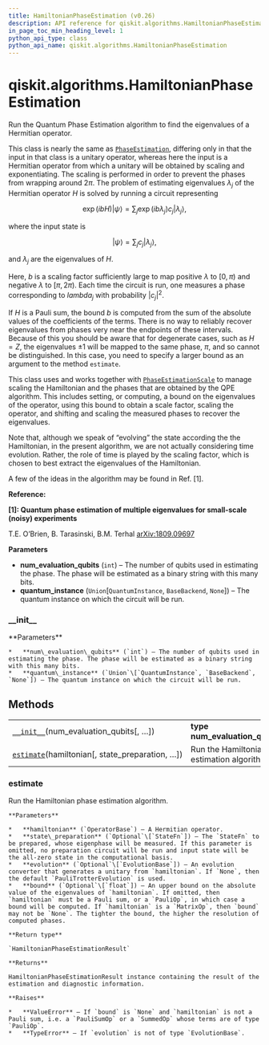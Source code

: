 ```yaml
---
title: HamiltonianPhaseEstimation (v0.26)
description: API reference for qiskit.algorithms.HamiltonianPhaseEstimation in qiskit v0.26
in_page_toc_min_heading_level: 1
python_api_type: class
python_api_name: qiskit.algorithms.HamiltonianPhaseEstimation
---
```


<span id="qiskit-algorithms-hamiltonianphaseestimation" />

# qiskit.algorithms.HamiltonianPhaseEstimation

<Class id="qiskit.algorithms.HamiltonianPhaseEstimation" isDedicatedPage={true} github="https://github.com/qiskit/qiskit/tree/stable/0.17/qiskit/algorithms/phase_estimators/hamiltonian_phase_estimation.py" signature="HamiltonianPhaseEstimation(num_evaluation_qubits, quantum_instance=None)" modifiers="class">
  Run the Quantum Phase Estimation algorithm to find the eigenvalues of a Hermitian operator.

  This class is nearly the same as [`PhaseEstimation`](qiskit.algorithms.PhaseEstimation "qiskit.algorithms.PhaseEstimation"), differing only in that the input in that class is a unitary operator, whereas here the input is a Hermitian operator from which a unitary will be obtained by scaling and exponentiating. The scaling is performed in order to prevent the phases from wrapping around $2\pi$. The problem of estimating eigenvalues $\lambda_j$ of the Hermitian operator $H$ is solved by running a circuit representing

$$
\exp(i b H) |\psi\rangle = \sum_j \exp(i b \lambda_j) c_j |\lambda_j\rangle,
$$

  where the input state is

$$
|\psi\rangle = \sum_j c_j |\lambda_j\rangle,
$$

  and $\lambda_j$ are the eigenvalues of $H$.

  Here, $b$ is a scaling factor sufficiently large to map positive $\lambda$ to $[0,\pi)$ and negative $\lambda$ to $[\pi,2\pi)$. Each time the circuit is run, one measures a phase corresponding to $lambda_j$ with probability $|c_j|^2$.

  If $H$ is a Pauli sum, the bound $b$ is computed from the sum of the absolute values of the coefficients of the terms. There is no way to reliably recover eigenvalues from phases very near the endpoints of these intervals. Because of this you should be aware that for degenerate cases, such as $H=Z$, the eigenvalues $\pm 1$ will be mapped to the same phase, $\pi$, and so cannot be distinguished. In this case, you need to specify a larger bound as an argument to the method `estimate`.

  This class uses and works together with [`PhaseEstimationScale`](qiskit.algorithms.PhaseEstimationScale "qiskit.algorithms.PhaseEstimationScale") to manage scaling the Hamiltonian and the phases that are obtained by the QPE algorithm. This includes setting, or computing, a bound on the eigenvalues of the operator, using this bound to obtain a scale factor, scaling the operator, and shifting and scaling the measured phases to recover the eigenvalues.

  Note that, although we speak of “evolving” the state according the the Hamiltonian, in the present algorithm, we are not actually considering time evolution. Rather, the role of time is played by the scaling factor, which is chosen to best extract the eigenvalues of the Hamiltonian.

  A few of the ideas in the algorithm may be found in Ref. \[1].

  **Reference:**

  **\[1]: Quantum phase estimation of multiple eigenvalues for small-scale (noisy) experiments**

  T.E. O’Brien, B. Tarasinski, B.M. Terhal [arXiv:1809.09697](https://arxiv.org/abs/1809.09697)

  **Parameters**

  *   **num\_evaluation\_qubits** (`int`) – The number of qubits used in estimating the phase. The phase will be estimated as a binary string with this many bits.
  *   **quantum\_instance** (`Union`\[`QuantumInstance`, `BaseBackend`, `None`]) – The quantum instance on which the circuit will be run.

  ### \_\_init\_\_

  <Function id="qiskit.algorithms.HamiltonianPhaseEstimation.__init__" signature="__init__(num_evaluation_qubits, quantum_instance=None)">
    **Parameters**

    *   **num\_evaluation\_qubits** (`int`) – The number of qubits used in estimating the phase. The phase will be estimated as a binary string with this many bits.
    *   **quantum\_instance** (`Union`\[`QuantumInstance`, `BaseBackend`, `None`]) – The quantum instance on which the circuit will be run.
  </Function>

  ## Methods

  |                                                                                                                                                                     |                                                 |
  | ------------------------------------------------------------------------------------------------------------------------------------------------------------------- | ----------------------------------------------- |
  | [`__init__`](#qiskit.algorithms.HamiltonianPhaseEstimation.__init__ "qiskit.algorithms.HamiltonianPhaseEstimation.__init__")(num\_evaluation\_qubits\[, …])         | **type num\_evaluation\_qubits**`int`           |
  | [`estimate`](#qiskit.algorithms.HamiltonianPhaseEstimation.estimate "qiskit.algorithms.HamiltonianPhaseEstimation.estimate")(hamiltonian\[, state\_preparation, …]) | Run the Hamiltonian phase estimation algorithm. |

  ### estimate

  <Function id="qiskit.algorithms.HamiltonianPhaseEstimation.estimate" signature="estimate(hamiltonian, state_preparation=None, evolution=None, bound=None)">
    Run the Hamiltonian phase estimation algorithm.

    **Parameters**

    *   **hamiltonian** (`OperatorBase`) – A Hermitian operator.
    *   **state\_preparation** (`Optional`\[`StateFn`]) – The `StateFn` to be prepared, whose eigenphase will be measured. If this parameter is omitted, no preparation circuit will be run and input state will be the all-zero state in the computational basis.
    *   **evolution** (`Optional`\[`EvolutionBase`]) – An evolution converter that generates a unitary from `hamiltonian`. If `None`, then the default `PauliTrotterEvolution` is used.
    *   **bound** (`Optional`\[`float`]) – An upper bound on the absolute value of the eigenvalues of `hamiltonian`. If omitted, then `hamiltonian` must be a Pauli sum, or a `PauliOp`, in which case a bound will be computed. If `hamiltonian` is a `MatrixOp`, then `bound` may not be `None`. The tighter the bound, the higher the resolution of computed phases.

    **Return type**

    `HamiltonianPhaseEstimationResult`

    **Returns**

    HamiltonianPhaseEstimationResult instance containing the result of the estimation and diagnostic information.

    **Raises**

    *   **ValueError** – If `bound` is `None` and `hamiltonian` is not a Pauli sum, i.e. a `PauliSumOp` or a `SummedOp` whose terms are of type `PauliOp`.
    *   **TypeError** – If `evolution` is not of type `EvolutionBase`.
  </Function>
</Class>

